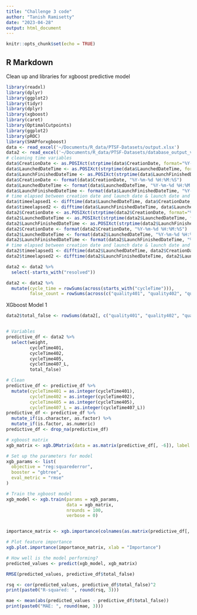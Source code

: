 ```yaml
---
title: "Challenge 3 code"
author: "Tanish Ramisetty"
date: "2023-04-28"
output: html_document
---
```


```r
knitr::opts_chunk$set(echo = TRUE)
```

## R Markdown

Clean up and libraries for xgboost predictive model 

```r
library(readxl)
library(dplyr)
library(ggplot2)
library(tidyr)
library(dplyr)
library(xgboost)
library(caret)
library(OptimalCutpoints)
library(ggplot2)
library(pROC)
library(SHAPforxgboost)
data <- read_excel('~/Documents/R_data/PTSF-Datasets/output.xlsx')
data2 <- read_excel('~/Documents/R_data/PTSF-Datasets/database_output_v0.xlsx')
# cleaning time variables
data$CreationDate <- as.POSIXct(strptime(data$CreationDate, format="%Y-%m-%d %H:%M:%S.%OS"))
data$LaunchedDateTime <- as.POSIXct(strptime(data$LaunchedDateTime, format="%Y-%m-%d %H:%M:%S.%OS"))
data$LaunchFinishedDateTime <- as.POSIXct(strptime(data$LaunchFinishedDateTime, format="%Y-%m-%d %H:%M:%S.%OS"))
data$CreationDate <- format(data$CreationDate, "%Y-%m-%d %H:%M:%S")
data$LaunchedDateTime <- format(data$LaunchedDateTime, "%Y-%m-%d %H:%M:%S")
data$LaunchFinishedDateTime <- format(data$LaunchFinishedDateTime, "%Y-%m-%d %H:%M:%S")
# time elapsed between creation date and launch date & launch date and finished date 
data$timeelapsed1 <- difftime(data$LaunchedDateTime, data$CreationDate, units = "secs")
data$timeelapsed2 <- difftime(data$LaunchFinishedDateTime, data$LaunchedDateTime, units = "secs")
data2$CreationDate <- as.POSIXct(strptime(data2$CreationDate, format="%Y-%m-%d %H:%M:%S.%OS"))
data2$LaunchedDateTime <- as.POSIXct(strptime(data2$LaunchedDateTime, format="%Y-%m-%d %H:%M:%S.%OS"))
data2$LaunchFinishedDateTime <- as.POSIXct(strptime(data2$LaunchFinishedDateTime, format="%Y-%m-%d %H:%M:%S.%OS"))
data2$CreationDate <- format(data2$CreationDate, "%Y-%m-%d %H:%M:%S")
data2$LaunchedDateTime <- format(data2$LaunchedDateTime, "%Y-%m-%d %H:%M:%S")
data2$LaunchFinishedDateTime <- format(data2$LaunchFinishedDateTime, "%Y-%m-%d %H:%M:%S")
# time elapsed between creation date and launch date & launch date and finished date 
data2$timeelapsed1 <- difftime(data2$LaunchedDateTime, data2$CreationDate, units = "secs")
data2$timeelapsed2 <- difftime(data2$LaunchFinishedDateTime, data2$LaunchedDateTime, units = "secs")

data2 <- data2 %>%
  select(-starts_with("resolved"))

data2 <- data2 %>% 
  mutate(cycle_time = rowSums(across(starts_with("cycleTime"))),
         false_count = rowSums(across(c("quality401", "quality402", "quality405", "quality407_L", "quality407_D", "quality406")) == "FALSE", na.rm = TRUE))

```



XGboost Model 1 
```r
data2$total_false <- rowSums(data2[, c("quality401", "quality402", "quality405", "quality407_L", "quality407_D", "quality406")] == FALSE, na.rm = TRUE)


# Variables
predictive_df <- data2 %>%
  select(weight,
         cycleTime401,
         cycleTime402,
         cycleTime405,
         cycleTime407_L,
         total_false)

# Clean
predictive_df <- predictive_df %>%
  mutate(cycleTime401 = as.integer(cycleTime401),
         cycleTime402 = as.integer(cycleTime402),
         cycleTime405 = as.integer(cycleTime405),
         cycleTime407_L = as.integer(cycleTime407_L))
predictive_df <- predictive_df %>%
  mutate_if(is.character, as.factor) %>% 
  mutate_if(is.factor, as.numeric)  
predictive_df <- drop_na(predictive_df)

# xgboost matrix
xgb_matrix <- xgb.DMatrix(data = as.matrix(predictive_df[, -6]), label = predictive_df$total_false)

# Set up the parameters for model 
xgb_params <- list(
  objective = "reg:squarederror",
  booster = "gbtree",
  eval_metric = "rmse"
)

# Train the xgboost model
xgb_model <- xgb.train(params = xgb_params,
                       data = xgb_matrix,
                       nrounds = 100,
                       verbose = 0)


importance_matrix <- xgb.importance(colnames(as.matrix(predictive_df[, -6])), model = xgb_model)

# Plot feature importance
xgb.plot.importance(importance_matrix, xlab = "Importance")

# How well is the model performing?
predicted_values <- predict(xgb_model, xgb_matrix)

RMSE(predicted_values, predictive_df$total_false)

rsq <- cor(predicted_values, predictive_df$total_false)^2
print(paste0("R-squared: ", round(rsq, 3)))

mae <- mean(abs(predicted_values - predictive_df$total_false))
print(paste0("MAE: ", round(mae, 3)))
```










